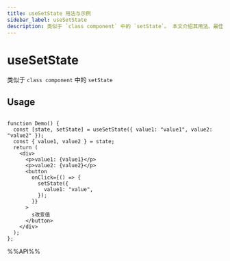 ```yaml
---
title: useSetState 用法与示例
sidebar_label: useSetState
description: 类似于 `class component` 中的 `setState`。 本文介绍其用法、最佳实践与代码示例。适用于 React 开发中需要处理副作用的场景。
---
```

# useSetState

类似于 `class component` 中的 `setState`

## Usage

```tsx live

function Demo() {
  const [state, setState] = useSetState({ value1: "value1", value2: "value2" });
  const { value1, value2 } = state;
  return (
    <div>
      <p>value1: {value1}</p>
      <p>value2: {value2}</p>
      <button
        onClick={() => {
          setState({
            value1: "value",
          });
        }}
      >
        s改变值
      </button>
    </div>
  );
};

```

%%API%%